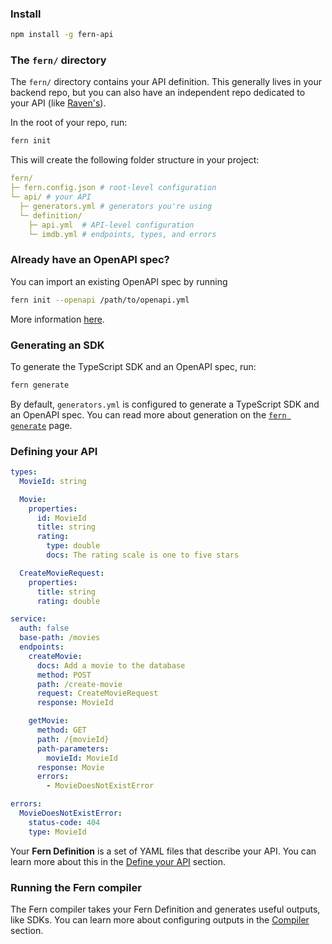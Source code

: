 ### Install

```bash
npm install -g fern-api
```

### The `fern/` directory

The `fern/` directory contains your API definition. This generally lives in your
backend repo, but you can also have an independent repo dedicated to your API (like [Raven's](https://github.com/ravenappdev/raven-api)).

In the root of your repo, run:

```bash
fern init
```

This will create the following folder structure in your project:

```yaml
fern/
├─ fern.config.json # root-level configuration
└─ api/ # your API
  ├─ generators.yml # generators you're using
  └─ definition/
    ├─ api.yml  # API-level configuration
    └─ imdb.yml # endpoints, types, and errors
```

### Already have an OpenAPI spec?

You can import an existing OpenAPI spec by running

```bash
fern init --openapi /path/to/openapi.yml
```

More information [here](spec/openapi).

### Generating an SDK

To generate the TypeScript SDK and an OpenAPI spec, run:

```bash
fern generate
```

By default, `generators.yml` is configured to generate a TypeScript SDK and an
OpenAPI spec. You can read more about generation on the [`fern generate`](compiler/fern_generate)
page.

### Defining your API

<Accordion title="Example API">

```yaml imdb.yml
types:
  MovieId: string

  Movie:
    properties:
      id: MovieId
      title: string
      rating:
        type: double
        docs: The rating scale is one to five stars

  CreateMovieRequest:
    properties:
      title: string
      rating: double

service:
  auth: false
  base-path: /movies
  endpoints:
    createMovie:
      docs: Add a movie to the database
      method: POST
      path: /create-movie
      request: CreateMovieRequest
      response: MovieId

    getMovie:
      method: GET
      path: /{movieId}
      path-parameters:
        movieId: MovieId
      response: Movie
      errors:
        - MovieDoesNotExistError

errors:
  MovieDoesNotExistError:
    status-code: 404
    type: MovieId
```

</Accordion>

Your **Fern Definition** is a set of YAML files that describe your API. You can
learn more about this in the [Define your API](/definition) section.

### Running the Fern compiler

The Fern compiler takes your Fern Definition and generates useful outputs, like
SDKs. You can learn more about configuring outputs in the [Compiler](./compiler/generators)
section.
